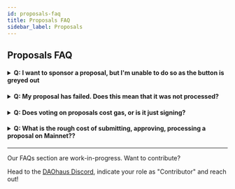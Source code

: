 ```yaml
---
id: proposals-faq
title: Proposals FAQ
sidebar_label: Proposals
---
```


## Proposals FAQ

<h4><details>
<summary>Q: I want to sponsor a proposal, but I'm unable to do so as the button is greyed out</summary>
  
<p>&nbsp;</p>
  
###### A: Check to make sure you have enough wxDAI to sponsor the proposal.
  
</details></h4>

<h4><details>
  <summary>Q: My proposal has failed. Does this mean that it was not processed?</summary>
  
 <p>&nbsp;</p>
  
 ###### After the voting period has ended, when a proposal is ready to be processed, you will see whether or not the proposal passed/failed.  If no one voted on the proposal, it will automatically fail.
  
  </details></h4>
  
  <h4><details>
<summary>Q: Does voting on proposals cost gas, or is it just signing?</summary>
  
<p>&nbsp;</p>
  
###### A: It costs gas, but it should only require 1 yes vote if there is soft consensus achieved before voting.
  
</details></h4>

<h4><details>
  <summary>Q: What is the rough cost of submitting, approving, processing a proposal on Mainnet??</summary>
  
<p>&nbsp;</p>
  
 A: It's around ~$100 (That said, this is context and time dependent during the time of this Q&A).
  
  </details></h4>
  
---

Our FAQs section are work-in-progress. Want to contribute? 

Head to the [DAOhaus Discord](https://discord.gg/bUd7HqMx), indicate your role as "Contributor" and reach out! 
